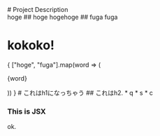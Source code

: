 
<Container>
# Project Description

<br/>
hoge 
## hoge
hogehoge
## fuga
fuga

# kokoko!

<div>
  { ["hoge", "fuga"].map(word => (
    <p key={word}>{word}</p>
  )) }
  # これはh1になっちゃう
  ## これはh2.
  * q
  * s
  * c
</div>

<div style={{ padding: '20px', backgroundColor: 'tomato' }}>
  <h3> This is JSX </h3>
  <p>ok.</p>
</div>

</Container>